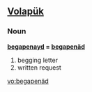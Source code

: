 ==[[Volapük]]==

===Noun===
'''[[begapenayd]] = [[begapenäd]]''' 

# begging letter
# written request

[[vo:begapenäd]]